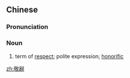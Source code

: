 {{also|敬辞}}
==Chinese==
{{zh-forms|s=敬辞}}

===Pronunciation===
{{zh-pron
|m=jìngcí
|c=ging3 ci4
|cat=n
}}

===Noun===
{{zh-noun}}

# term of [[respect]]; polite expression; [[honorific]]

[[zh:敬辭]]